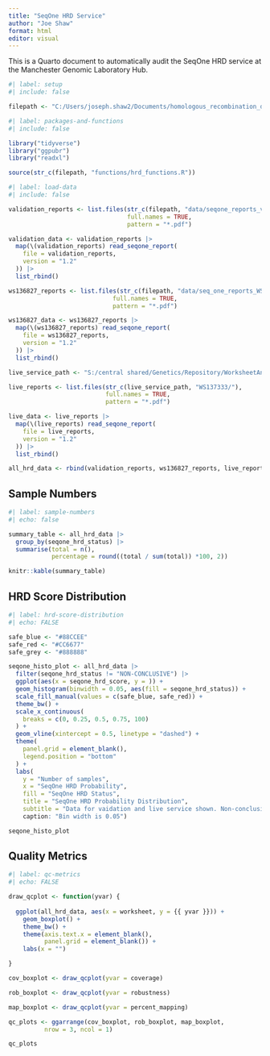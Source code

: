 ```yaml
---
title: "SeqOne HRD Service"
author: "Joe Shaw"
format: html
editor: visual
---
```


This is a Quarto document to automatically audit the SeqOne HRD service at the Manchester Genomic Laboratory Hub.

```r
#| label: setup
#| include: false

filepath <- "C:/Users/joseph.shaw2/Documents/homologous_recombination_deficiency/"

```

```r
#| label: packages-and-functions
#| include: false

library("tidyverse")
library("ggpubr")
library("readxl")

source(str_c(filepath, "functions/hrd_functions.R"))

```

```r
#| label: load-data
#| include: false

validation_reports <- list.files(str_c(filepath, "data/seqone_reports_v1_2/"),
                                 full.names = TRUE,
                                 pattern = "*.pdf")

validation_data <- validation_reports |>
  map(\(validation_reports) read_seqone_report(
    file = validation_reports,
    version = "1.2"
  )) |>
  list_rbind()

ws136827_reports <- list.files(str_c(filepath, "data/seq_one_reports_WS136827/"),
                             full.names = TRUE,
                             pattern = "*.pdf")

ws136827_data <- ws136827_reports |>
  map(\(ws136827_reports) read_seqone_report(
    file = ws136827_reports,
    version = "1.2"
  )) |>
  list_rbind()

live_service_path <- "S:/central shared/Genetics/Repository/WorksheetAnalysedData/"

live_reports <- list.files(str_c(live_service_path, "WS137333/"),
                           full.names = TRUE,
                           pattern = "*.pdf")

live_data <- live_reports |>
  map(\(live_reports) read_seqone_report(
    file = live_reports,
    version = "1.2"
  )) |>
  list_rbind()

all_hrd_data <- rbind(validation_reports, ws136827_reports, live_reports)

```

## Sample Numbers

```r
#| label: sample-numbers
#| echo: false

summary_table <- all_hrd_data |> 
  group_by(seqone_hrd_status) |> 
  summarise(total = n(),
            percentage = round((total / sum(total)) *100, 2))

knitr::kable(summary_table) 

```

## HRD Score Distribution

```r
#| label: hrd-score-distribution
#| echo: FALSE

safe_blue <- "#88CCEE"
safe_red <- "#CC6677"
safe_grey <- "#888888"

seqone_histo_plot <- all_hrd_data |> 
  filter(seqone_hrd_status != "NON-CONCLUSIVE") |> 
  ggplot(aes(x = seqone_hrd_score, y = )) +
  geom_histogram(binwidth = 0.05, aes(fill = seqone_hrd_status)) +
  scale_fill_manual(values = c(safe_blue, safe_red)) +
  theme_bw() +
  scale_x_continuous(
    breaks = c(0, 0.25, 0.5, 0.75, 100)
  ) +
  geom_vline(xintercept = 0.5, linetype = "dashed") +
  theme(
    panel.grid = element_blank(),
    legend.position = "bottom"
  ) +
  labs(
    y = "Number of samples",
    x = "SeqOne HRD Probability",
    fill = "SeqOne HRD Status",
    title = "SeqOne HRD Probability Distribution",
    subtitle = "Data for vaidation and live service shown. Non-conclusive results excluded",
    caption: "Bin width is 0.05")

seqone_histo_plot

```

## Quality Metrics

```r
#| label: qc-metrics
#| echo: FALSE

draw_qcplot <- function(yvar) {
  
  ggplot(all_hrd_data, aes(x = worksheet, y = {{ yvar }})) +
    geom_boxplot() +
    theme_bw() +
    theme(axis.text.x = element_blank(),
          panel.grid = element_blank()) +
    labs(x = "")

}

cov_boxplot <- draw_qcplot(yvar = coverage)

rob_boxplot <- draw_qcplot(yvar = robustness)

map_boxplot <- draw_qcplot(yvar = percent_mapping)

qc_plots <- ggarrange(cov_boxplot, rob_boxplot, map_boxplot,
          nrow = 3, ncol = 1)

qc_plots

```
